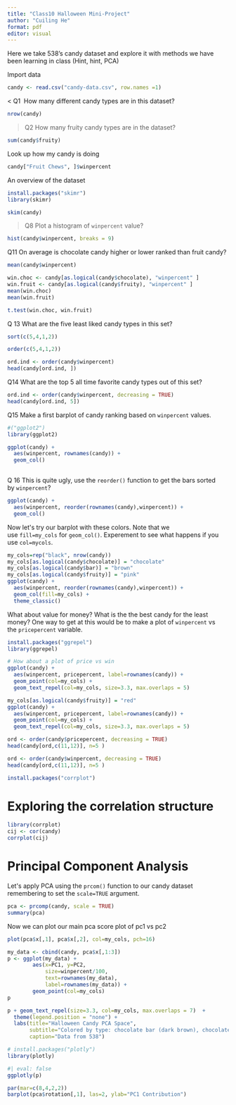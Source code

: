 ```yaml
---
title: "Class10 Halloween Mini-Project"
author: "Cuiling He"
format: pdf
editor: visual
---
```


Here we take 538's candy dataset and explore it with methods we have been learning in class (Hint, hint, PCA)

Import data

```r
candy <- read.csv("candy-data.csv", row.names =1)
```

\< Q1  How many different candy types are in this dataset?

```r
nrow(candy)
```

> Q2 How many fruity candy types are in the dataset?

```r
sum(candy$fruity)
```

Look up how my candy is doing

```r
candy["Fruit Chews", ]$winpercent
```

An overview of the dataset

```r
install.packages("skimr")
library(skimr)

```

```r
skim(candy)
```

> Q8 Plot a histogram of `winpercent` value?

```r
hist(candy$winpercent, breaks = 9)
```

Q11 On average is chocolate candy higher or lower ranked than fruit candy?

```r
mean(candy$winpercent)
```

```r
win.choc <- candy[as.logical(candy$chocolate), "winpercent" ]
win.fruit <- candy[as.logical(candy$fruity), "winpercent" ]
mean(win.choc)
mean(win.fruit)
```

```r
t.test(win.choc, win.fruit)
```

Q 13 What are the five least liked candy types in this set?

```r
sort(c(5,4,1,2))
```

```r
order(c(5,4,1,2))
```

```r
ord.ind <- order(candy$winpercent)
head(candy[ord.ind, ])
```

Q14 What are the top 5 all time favorite candy types out of this set?

```r
ord.ind <- order(candy$winpercent, decreasing = TRUE)
head(candy[ord.ind, 5])

```

Q15 Make a first barplot of candy ranking based on `winpercent` values.

```r
#("ggplot2")
library(ggplot2)

ggplot(candy) + 
  aes(winpercent, rownames(candy)) +
  geom_col() 
  
```

Q 16 This is quite ugly, use the `reorder()` function to get the bars sorted by `winpercent`?

```r

ggplot(candy) + 
  aes(winpercent, reorder(rownames(candy),winpercent)) +
  geom_col() 

```

Now let\'s try our barplot with these colors. Note that we use `fill=my_cols` for `geom_col()`. Experement to see what happens if you use `col=mycols`.

```r
my_cols=rep("black", nrow(candy))
my_cols[as.logical(candy$chocolate)] = "chocolate"
my_cols[as.logical(candy$bar)] = "brown"
my_cols[as.logical(candy$fruity)] = "pink"
ggplot(candy) + 
  aes(winpercent, reorder(rownames(candy),winpercent)) +
  geom_col(fill=my_cols) +
  theme_classic()

```

What about value for money? What is the the best candy for the least money? One way to get at this would be to make a plot of `winpercent` vs the `pricepercent` variable.

```r
install.packages("ggrepel")
library(ggrepel)

# How about a plot of price vs win
ggplot(candy) +
  aes(winpercent, pricepercent, label=rownames(candy)) +
  geom_point(col=my_cols) + 
  geom_text_repel(col=my_cols, size=3.3, max.overlaps = 5)
```

```r
my_cols[as.logical(candy$fruity)] = "red"
ggplot(candy) +
  aes(winpercent, pricepercent, label=rownames(candy)) +
  geom_point(col=my_cols) + 
  geom_text_repel(col=my_cols, size=3.3, max.overlaps = 5)
```

```r
ord <- order(candy$pricepercent, decreasing = TRUE)
head(candy[ord,c(11,12)], n=5 )
```

```r
ord <- order(candy$winpercent, decreasing = TRUE)
head(candy[ord,c(11,12)], n=5 )
```

```r
install.packages("corrplot")
```

# Exploring the correlation structure

```r
library(corrplot)
cij <- cor(candy)
corrplot(cij)

```

# Principal Component Analysis

Let\'s apply PCA using the `prcom()` function to our candy dataset remembering to set the `scale=TRUE` argument.

```r
pca <- prcomp(candy, scale = TRUE)
summary(pca)
```

Now we can plot our main pca score plot of pc1 vs pc2

```r
plot(pca$x[,1], pca$x[,2], col=my_cols, pch=16)
```

```r
my_data <- cbind(candy, pca$x[,1:3])
p <- ggplot(my_data) + 
        aes(x=PC1, y=PC2, 
            size=winpercent/100,  
            text=rownames(my_data),
            label=rownames(my_data)) +
        geom_point(col=my_cols)
p
```

```r
p + geom_text_repel(size=3.3, col=my_cols, max.overlaps = 7)  + 
  theme(legend.position = "none") +
  labs(title="Halloween Candy PCA Space",
       subtitle="Colored by type: chocolate bar (dark brown), chocolate other (light brown), fruity (red), other (black)",
       caption="Data from 538")
```

```r
# install.packages("plotly")
library(plotly)
```

```r
#| eval: false
ggplotly(p)
```

```r
par(mar=c(8,4,2,2))
barplot(pca$rotation[,1], las=2, ylab="PC1 Contribution")
```
